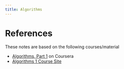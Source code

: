 ```yaml
---
title: Algorithms
---
```


# References

These notes are based on the following courses/material

- [Algorithms, Part 1](https://www.coursera.org/learn/algorithms-part1/) on Coursera
- [Algorithms 1 Course Site](https://algs4.cs.princeton.edu/)
